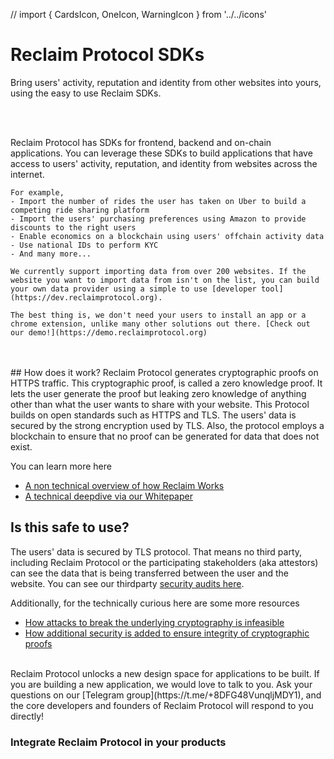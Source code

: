 // import { CardsIcon, OneIcon, WarningIcon } from '../../icons'

# Reclaim Protocol SDKs
<p className='text-blue-300 italic'>Bring users' activity, reputation and identity from other websites into yours, using the easy to use Reclaim SDKs.</p>
<br></br>

<p className=''>
    Reclaim Protocol has SDKs for frontend, backend and on-chain applications. You can leverage these SDKs to build applications that have access to users' activity, reputation, and identity from websites across the internet. 

    For example,
    - Import the number of rides the user has taken on Uber to build a competing ride sharing platform 
    - Import the users' purchasing preferences using Amazon to provide discounts to the right users 
    - Enable economics on a blockchain using users' offchain activity data
    - Use national IDs to perform KYC 
    - And many more...

    We currently support importing data from over 200 websites. If the website you want to import data from isn't on the list, you can build your own data provider using a simple to use [developer tool](https://dev.reclaimprotocol.org).

    The best thing is, we don't need your users to install an app or a chrome extension, unlike many other solutions out there. [Check out our demo!](https://demo.reclaimprotocol.org)
</p>
<br></br>
## How does it work?
Reclaim Protocol generates cryptographic proofs on HTTPS traffic. This cryptographic proof, is called a zero knowledge proof. It lets the user generate the proof but leaking zero knowledge of anything other than what the user wants to share with your website. This Protocol builds on open standards such as HTTPS and TLS. The users' data is secured by the strong encryption used by TLS. Also, the protocol employs a blockchain to ensure that no proof can be generated for data that does not exist.

You can learn more here
- [A non technical overview of how Reclaim Works](https://blog.reclaimprotocol.org/posts/what-is-reclaimprotocol)
- [A technical deepdive via our Whitepaper](https://link.reclaimprotocol.org/whitepaper-draft)

## Is this safe to use?
The users' data is secured by TLS protocol. That means no third party, including Reclaim Protocol or the participating stakeholders (aka attestors) can see the data that is being transferred between the user and the website. You can see our thirdparty [security audits here](https://blog.reclaimprotocol.org/posts/chacha-circuit-audit).

Additionally, for the technically curious here are some more resources
- [How attacks to break the underlying cryptography is infeasible](https://blog.reclaimprotocol.org/posts/fake-key-reveal)
- [How additional security is added to ensure integrity of cryptographic proofs](https://blog.reclaimprotocol.org/posts/honey-pot)


<br/>
Reclaim Protocol unlocks a new design space for applications to be built. If you are building a new application, we would love to talk to you. Ask your questions on our [Telegram group](https://t.me/+8DFG48VunqljMDY1), and the core developers and founders of Reclaim Protocol will respond to you directly!
 
### Integrate Reclaim Protocol in your products
<div>
<br></br>
<Cards>
    <SdkCard title='NodeJs' subtitle='Integrate on backend' link='node' iconName='node' tag='Recommended'/>
    <SdkCard title='React' subtitle='Integrate on your website' link='react' iconName='reactjs' tag='Quick Start'/>
    <SdkCard title='React Native' subtitle='Integrate in your mobile app' link='react-native' iconName='react_native' tag="Mobile app"/>
    <SdkCard title='Solidity' subtitle='Integrate on EVM' link='solidity' iconName='solidity' tag="On-chain"/>
    <SdkCard title='Flutter' subtitle='Integrate in your mobile app' link='flutter/quickstart' iconName='flutter' tag="Mobile app, Coming soon"/>
    <SdkCard title='Solana' subtitle='Integrate on Solana' link='solana' iconName='solana' tag="On-chain"/>
    <SdkCard title='Cosmos' subtitle='Integrate on Cosmos' link='cosmos' iconName='cosmos' tag="On-chain, Coming soon"/>
    <SdkCard title='Polkadot' subtitle='Integrate on Polkadot' link='polkadot' iconName='polka' tag="On-chain, Coming soon"/>
</Cards>
</div>
